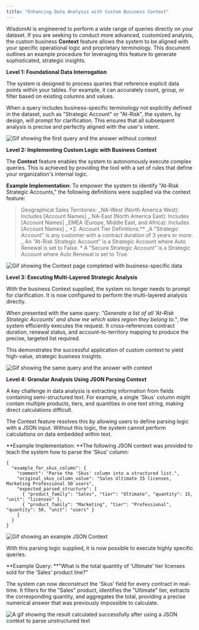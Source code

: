 ```yaml
---
title: "Enhancing Data Analysis with Custom Business Context"
---
```


WisdomAI is engineered to perform a wide range of queries directly on your dataset. If you are seeking to conduct more advanced, customized analysis, the custom business **Context** feature allows the system to be aligned with your specific operational logic and proprietary terminology. This document outlines an example procedure for leveraging this feature to generate sophisticated, strategic insights.

**Level 1: Foundational Data Interrogation**

The system is designed to process queries that reference explicit data points within your tables. For example, it can accurately count, group, or filter based on existing columns and values.

When a query includes business-specific terminology not explicitly defined in the dataset, such as "Strategic Account" or "At-Risk", the system, by design, will prompt for clarification. This ensures that all subsequent analysis is precise and perfectly aligned with the user's intent.

![Gif showing the first query and the answer without context](/images/2025-07-17_17-09-27.gif)

**Level 2: Implementing Custom Logic with Business Context**

The **Context** feature enables the system to autonomously execute complex queries. This is achieved by providing the tool with a set of rules that define your organization's internal logic.

**Example Implementation:** To empower the system to identify "At-Risk Strategic Accounts," the following definitions were supplied via the context feature:

> Geographical Sales Territories: \_NA-West (North America West): Includes [Account Names] \_  NA-East (North America East): Includes [Account Names] \_EMEA (Europe, Middle East, and Africa): Includes [Account Names] \_ \*2. Account Tier Definitions:\*\* \_A "Strategic Account" is any customer with a contract duration of 3 years or more. \_  An "At-Risk Strategic Account" is a Strategic Account where Auto Renewal is set to False. \* A "Secure Strategic Account" is a Strategic Account where Auto Renewal is set to True.

![Gif showing the Context page completed with business-specific data](/images/2025-07-17_17-18-54.gif)

**Level 3: Executing Multi-Layered Strategic Analysis**

With the business Context supplied, the system no longer needs to prompt for clarification. It is now configured to perform the multi-layered analysis directly.

When presented with the same query: _"Generate a list of all 'At-Risk Strategic Accounts' and show me which sales region they belong to."_, the system efficiently executes the request. It cross-references contract duration, renewal status, and account-to-territory mapping to produce the precise, targeted list required.

This demonstrates the successful application of custom context to yield high-value, strategic business insights.

![Gif showing the same query and the answer with context](/images/2025-07-17_17-21-24.gif)

**Level 4: Granular Analysis Using JSON Parsing Context**

A key challenge in data analysis is extracting information from fields containing semi-structured text. For example, a single 'Skus' column might contain multiple products, tiers, and quantities in one text string, making direct calculations difficult.

The Context feature resolves this by allowing users to define parsing logic with a JSON input. Without this logic, the system cannot perform calculations on data embedded within text.

**Example Implementation: **The following JSON context was provided to teach the system how to parse the 'Skus' column:

```
{
  "example_for_skus_column": {
    "comment": "Parse the 'Skus' column into a structured list.",
    "original_skus_column_value": "Sales Ultimate 15 licenses, Marketing Professional 50 users",
    "expected_parsed_structure": [
      { "product_family": "Sales", "tier": "Ultimate", "quantity": 15, "unit": "licenses" },
      { "product_family": "Marketing", "tier": "Professional", "quantity": 50, "unit": "users" }
    ]
  }
}
```

![Gif showing an example JSON Context](/images/2025-07-17_17-28-57.gif)

With this parsing logic supplied, it is now possible to execute highly specific queries.

**Example Query: **"What is the total quantity of 'Ultimate' tier licenses sold for the 'Sales' product line?"

The system can now deconstruct the 'Skus' field for every contract in real-time. It filters for the "Sales" product, identifies the "Ultimate" tier, extracts the corresponding quantity, and aggregates the total, providing a precise numerical answer that was previously impossible to calculate.

![A gif showing the result calculated successfully after using a JSON context to parse unstructured text](/images/2025-07-17_17-42-43.gif)